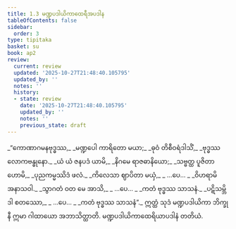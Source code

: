 ```yaml
---
title: 1.3 မဏ္ဍပဒါယိကာထေရီအပဒါန
tableOfContents: false
sidebar:
  order: 3
type: tipitaka
basket: su
book: ap2
review:
  current: review
  updated: '2025-10-27T21:48:40.105795'
  updated_by: ''
  notes: ''
  history:
  - state: review
    date: '2025-10-27T21:48:40.105795'
    updated_by: ''
    notes: ''
    previous_state: draft
---
```



<ReviewStatus review={frontmatter.review} showDetails={true} />

<HypothesisAnnotation frontmatter={frontmatter} />

<DynamicBreadcrumb />

<Division number="26" book="ap2" e="ch" v="20" p="3">

<Paragraph number="32" type="verses" book="ap2">
_“ကောဏာဂမနဗုဒ္ဓဿ,_  
_မဏ္ဍပေါ ကာရိတော မယာ;_  
_ဓုဝံ တိစီဝရံဒါသိံ,_  
_ဗုဒ္ဓဿ လောကဗန္ဓုနော._  

</Paragraph>

</Division>
<Division number="27" book="ap2" e="ch" v="20" p="3">

<Paragraph number="33" type="verses" book="ap2">
_ယံ ယံ ဇနပဒံ ယာမိ,_  
_နိဂမေ ရာဇဓာနိယော;_  
_သဗ္ဗတ္ထ ပူဇိတာ ဟောမိ,_  
_ပုညကမ္မဿိဒံ ဖလံ._  

</Paragraph>

</Division>
<Division number="28" book="ap2" e="ch" v="20" p="3">

<Paragraph number="34" type="verses" book="ap2">
_ကိလေသာ ဈာပိတာ မယှံ,_  
_ …ပေ… _  
_ဝိဟရာမိ အနာသဝါ._  

</Paragraph>

</Division>
<Division number="29" book="ap2" e="ch" v="20" p="3">

<Paragraph number="35" type="verses" book="ap2">
_သွာဂတံ ဝတ မေ အာသိ,_  
_ …ပေ… _  
_ကတံ ဗုဒ္ဓဿ သာသနံ._  

</Paragraph>

</Division>
<Division number="30" book="ap2" e="ch" v="20" p="3">

<Paragraph number="36" type="verses" book="ap2">
_ပဋိသမ္ဘိဒါ စတဿော,_  
_ …ပေ… _  
_ကတံ ဗုဒ္ဓဿ သာသနံ”._  

</Paragraph>

<Paragraph number="37" book="ap2">
ဣတ္ထံ သုဒံ မဏ္ဍပဒါယိကာ ဘိက္ခုနီ ဣမာ ဂါထာယော အဘာသိတ္ထာတိ.

</Paragraph>
</Division>

<Paragraph number="38" type="center" book="ap2">
မဏ္ဍပဒါယိကာထေရိယာပဒါနံ တတိယံ.
</Paragraph>